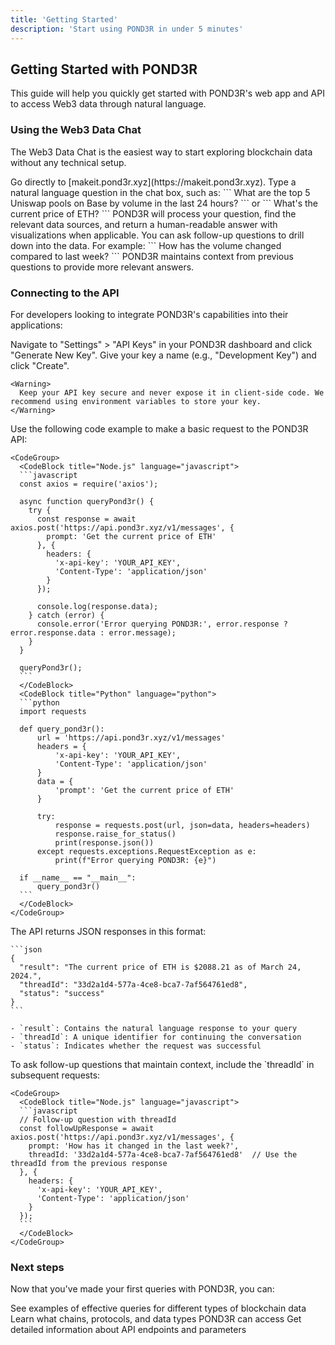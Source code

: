 ```yaml
---
title: 'Getting Started'
description: 'Start using POND3R in under 5 minutes'
---
```


## Getting Started with POND3R

This guide will help you quickly get started with POND3R's web app and API to access Web3 data through natural language.

### Using the Web3 Data Chat

The Web3 Data Chat is the easiest way to start exploring blockchain data without any technical setup.

<Steps>
  <Step title="Navigate to the chat interface">
    Go directly to [makeit.pond3r.xyz](https://makeit.pond3r.xyz).
  </Step>
  <Step title="Ask your first question">
    Type a natural language question in the chat box, such as:
    ```
    What are the top 5 Uniswap pools on Base by volume in the last 24 hours?
    ```
    or
    ```
    What's the current price of ETH?
    ```
  </Step>
  <Step title="Review the response">
    POND3R will process your question, find the relevant data sources, and return a human-readable answer with visualizations when applicable.
  </Step>
  <Step title="Refine your query">
    You can ask follow-up questions to drill down into the data. For example:
    ```
    How has the volume changed compared to last week?
    ```
    POND3R maintains context from previous questions to provide more relevant answers.
  </Step>
</Steps>

### Connecting to the API

For developers looking to integrate POND3R's capabilities into their applications:

<Steps>
  <Step title="Get your API key">
    Navigate to "Settings" > "API Keys" in your POND3R dashboard and click "Generate New Key". Give your key a name (e.g., "Development Key") and click "Create".
    
    <Warning>
      Keep your API key secure and never expose it in client-side code. We recommend using environment variables to store your key.
    </Warning>
  </Step>
  <Step title="Make your first API request">
    Use the following code example to make a basic request to the POND3R API:

    <CodeGroup>
      <CodeBlock title="Node.js" language="javascript">
      ```javascript
      const axios = require('axios');

      async function queryPond3r() {
        try {
          const response = await axios.post('https://api.pond3r.xyz/v1/messages', {
            prompt: 'Get the current price of ETH'
          }, {
            headers: {
              'x-api-key': 'YOUR_API_KEY',
              'Content-Type': 'application/json'
            }
          });
          
          console.log(response.data);
        } catch (error) {
          console.error('Error querying POND3R:', error.response ? error.response.data : error.message);
        }
      }

      queryPond3r();
      ```
      </CodeBlock>
      <CodeBlock title="Python" language="python">
      ```python
      import requests

      def query_pond3r():
          url = 'https://api.pond3r.xyz/v1/messages'
          headers = {
              'x-api-key': 'YOUR_API_KEY',
              'Content-Type': 'application/json'
          }
          data = {
              'prompt': 'Get the current price of ETH'
          }
          
          try:
              response = requests.post(url, json=data, headers=headers)
              response.raise_for_status()
              print(response.json())
          except requests.exceptions.RequestException as e:
              print(f"Error querying POND3R: {e}")
              
      if __name__ == "__main__":
          query_pond3r()
      ```
      </CodeBlock>
    </CodeGroup>
  </Step>
  <Step title="Parse the response">
    The API returns JSON responses in this format:

    ```json
    {
      "result": "The current price of ETH is $2088.21 as of March 24, 2024.",
      "threadId": "33d2a1d4-577a-4ce8-bca7-7af564761ed8",
      "status": "success"
    }
    ```

    - `result`: Contains the natural language response to your query
    - `threadId`: A unique identifier for continuing the conversation
    - `status`: Indicates whether the request was successful
  </Step>
  <Step title="Continue the conversation">
    To ask follow-up questions that maintain context, include the `threadId` in subsequent requests:

    <CodeGroup>
      <CodeBlock title="Node.js" language="javascript">
      ```javascript
      // Follow-up question with threadId
      const followUpResponse = await axios.post('https://api.pond3r.xyz/v1/messages', {
        prompt: 'How has it changed in the last week?',
        threadId: '33d2a1d4-577a-4ce8-bca7-7af564761ed8'  // Use the threadId from the previous response
      }, {
        headers: {
          'x-api-key': 'YOUR_API_KEY',
          'Content-Type': 'application/json'
        }
      });
      ```
      </CodeBlock>
    </CodeGroup>
  </Step>
</Steps>

### Next steps

Now that you've made your first queries with POND3R, you can:

<CardGroup>
  <Card title="Explore Query Examples" icon="book-open" href="examples">
    See examples of effective queries for different types of blockchain data
  </Card>
  <Card title="Browse Available Data" icon="database" href="onchain">
    Learn what chains, protocols, and data types POND3R can access
  </Card>
  <Card title="Read API Documentation" icon="code" href="api-reference/introduction">
    Get detailed information about API endpoints and parameters
  </Card>
</CardGroup> 